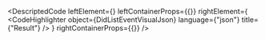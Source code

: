 
<DescriptedCode
  leftElement={<DidListEventDesc />}
  leftContainerProps={{}}
  rightElement={
    <CodeHighlighter
      object={DidListEventVisualJson}
      language={"json"}
      title={"Result"}
    />
  }
  rightContainerProps={{}}
/>
